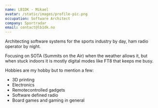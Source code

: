 ```yaml
---
name: LB1DK - Mikael
avatar: /static/images/profile-pic.png
occupation: Software Architect
company: Sportradar
email: contact@lb1dk.no
---
```


Architecting software systems for the sports industry by day, ham radio operator by night.

Focusing on SOTA (Summits on the Air) when the weather allows it, but when stuck indoors it is mostly digital modes like FT8 that keeps me busy.

Hobbies are my hobby but to mention a few:

- 3D printing
- Electronics
- Remotecontrolled gadgets
- Software defined radio
- Board games and gaming in general
